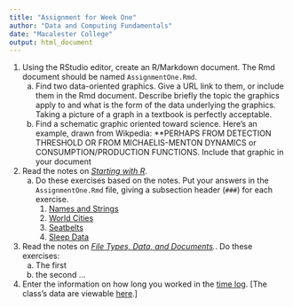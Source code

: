 ```yaml
---
title: "Assignment for Week One"
author: "Data and Computing Fundamentals"
date: "Macalester College"
output: html_document
---
```


1. Using the RStudio editor, create an R/Markdown document.  The Rmd document should be named `AssignmentOne.Rmd`.
    a. Find two data-oriented graphics.  Give a URL link to them, or include them in the Rmd document.  Describe briefly the topic the graphics apply to and what is the form of the data underlying the graphics. Taking a picture of a graph in a textbook is perfectly acceptable.
    #. Find a schematic graphic oriented toward science.  Here's an example, drawn from Wikpedia: **PERHAPS FROM DETECTION THRESHOLD OR FROM MICHAELIS-MENTON DYNAMICS or CONSUMPTION/PRODUCTION FUNCTIONS.  Include that graphic in your document
#. Read the notes on [*Starting with R*](../CourseNotes/Rbasics/R-Basics.Rmd).
    a. Do these exercises based on the notes.  Put your answers in the `AssignmentOne.Rmd` file, giving a subsection header (`###`) for each exercise.
        1. [Names and Strings](../Exercises/Introductory/2013-08-12-DTK-View-String.html)
        #. [World Cities](../Exercises/Introductory/2013-08-12-DTK-World-Cities.html)
        #. [Seatbelts](../Exercises/Introductory/2013-08-12-DTK-Seatbelts.html)
        #. [Sleep Data](../Exercises/Introductory/2013-08-12-DTK-msleep.html)
#. Read the notes on *[File Types, Data, and Documents](../CourseNotes/DataOrganization/FileTypes.html).*.  Do these exercises:
    a. The first
    #. the second ... 
#. Enter the information on how long you worked in the [time log](https://docs.google.com/forms/d/1lH02nfMVvVmCxyus3TBHQvG58pV-cGDEcTfaBJAIk3k/viewform). [The class's data are viewable [here](https://docs.google.com/spreadsheets/d/1ROnT3PBL_iVguJQPKrGAXncf-wHKzEYHQQtE7c6JYG4/pubhtml).]
    